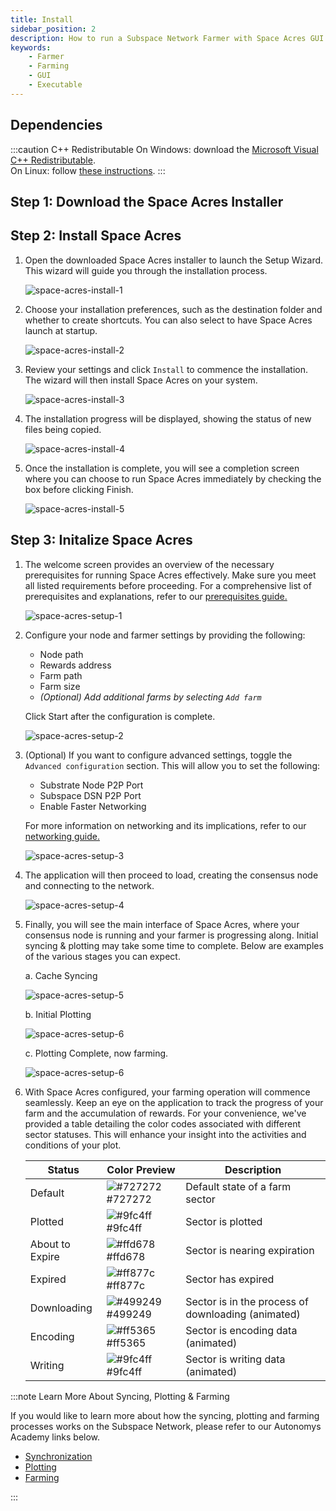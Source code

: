 ```yaml
---
title: Install
sidebar_position: 2
description: How to run a Subspace Network Farmer with Space Acres GUI Application
keywords:
    - Farmer
    - Farming
    - GUI
    - Executable
---
```



## Dependencies

:::caution C++ Redistributable
On Windows: download the [Microsoft Visual C++ Redistributable](https://learn.microsoft.com/en-us/cpp/windows/latest-supported-vc-redist?view=msvc-170).<br />
On Linux: follow [these instructions](https://learn.microsoft.com/en-us/cpp/linux/download-install-and-setup-the-linux-development-workload?view=msvc-170#linux-setup-ubuntu-on-wsl).
:::

## Step 1: Download the Space Acres Installer

<DownloadButtons />

## Step 2: Install Space Acres

1. Open the downloaded Space Acres installer to launch the Setup Wizard. This wizard will guide you through the installation process.
    
    ![space-acres-install-1](/img/doc-imgs/space-acres/space-acres-install-1.png) 

2. Choose your installation preferences, such as the destination folder and whether to create shortcuts. You can also select to have Space Acres launch at startup.

    ![space-acres-install-2](/img/doc-imgs/space-acres/space-acres-install-2.png)

3. Review your settings and click `Install` to commence the installation. The wizard will then install Space Acres on your system.

    ![space-acres-install-3](/img/doc-imgs/space-acres/space-acres-install-3.png)

4. The installation progress will be displayed, showing the status of new files being copied.

    ![space-acres-install-4](/img/doc-imgs/space-acres/space-acres-install-4.png)

5. Once the installation is complete, you will see a completion screen where you can choose to run Space Acres immediately by checking the box before clicking Finish.

    ![space-acres-install-5](/img/doc-imgs/space-acres/space-acres-install-5.png)

## Step 3: Initalize Space Acres

1. The welcome screen provides an overview of the necessary prerequisites for running Space Acres effectively. Make sure you meet all listed requirements before proceeding. For a comprehensive list of prerequisites and explanations, refer to our [prerequisites guide.](../prerequisites.mdx)  

    ![space-acres-setup-1](/img/doc-imgs/space-acres/space-acres-setup-1.png)

2. Configure your node and farmer settings by providing the following:
    - Node path 
    - Rewards address
    - Farm path
    - Farm size
    - *(Optional) Add additional farms by selecting `Add farm`*

    Click Start after the configuration is complete.

    ![space-acres-setup-2](/img/doc-imgs/space-acres/space-acres-setup-2.png)

3. (Optional) If you want to configure advanced settings, toggle the `Advanced configuration` section. This will allow you to set the following:
    - Substrate Node P2P Port
    - Subspace DSN P2P Port
    - Enable Faster Networking

    For more information on networking and its implications, refer to our [networking guide.](../additional-guides/network-info.md)

    ![space-acres-setup-3](/img/doc-imgs/space-acres/space-acres-setup-3.png)

4. The application will then proceed to load, creating the consensus node and connecting to the network.

    ![space-acres-setup-4](/img/doc-imgs/space-acres/space-acres-setup-4.png)

5. Finally, you will see the main interface of Space Acres, where your consensus node is running and your farmer is progressing along. Initial syncing & plotting may take some time to complete. Below are examples of the various stages you can expect. 

    a. Cache Syncing

    ![space-acres-setup-5](/img/doc-imgs/space-acres/space-acres-setup-5.png) 

    b. Initial Plotting

    ![space-acres-setup-6](/img/doc-imgs/space-acres/space-acres-setup-6.png)

    c. Plotting Complete, now farming.

    ![space-acres-setup-6](/img/doc-imgs/space-acres/space-acres-setup-7.png)

6. With Space Acres configured, your farming operation will commence seamlessly. Keep an eye on the application to track the progress of your farm and the accumulation of rewards. For your convenience, we've provided a table detailing the color codes associated with different sector statuses. This will enhance your insight into the activities and conditions of your plot.

    | Status            | Color Preview | Description                          |
    |-------------------|---------------|--------------------------------------|
    | Default           | ![#727272](https://via.placeholder.com/15/727272/000000?text=+) #727272 | Default state of a farm sector       |
    | Plotted           | ![#9fc4ff](https://via.placeholder.com/15/9fc4ff/000000?text=+) #9fc4ff | Sector is plotted                    |
    | About to Expire   | ![#ffd678](https://via.placeholder.com/15/ffd678/000000?text=+) #ffd678 | Sector is nearing expiration         |
    | Expired           | ![#ff877c](https://via.placeholder.com/15/ff877c/000000?text=+) #ff877c | Sector has expired                   |
    | Downloading       | ![#499249](https://via.placeholder.com/15/499249/000000?text=+) #499249 | Sector is in the process of downloading (animated) |
    | Encoding          | ![#ff5365](https://via.placeholder.com/15/ff5365/000000?text=+) #ff5365 | Sector is encoding data (animated)   |
    | Writing           | ![#9fc4ff](https://via.placeholder.com/15/9fc4ff/000000?text=+) #9fc4ff | Sector is writing data (animated)    |



:::note Learn More About Syncing, Plotting & Farming

If you would like to learn more about how the syncing, plotting and farming processes works on the Subspace Network, please refer to our Autonomys Academy links below.
- [Synchronization](https://academy.autonomys.net/subspace-protocol/network-architecture/networking-protocols#synchronization) <br />
- [Plotting](https://academy.autonomys.net/subspace-protocol/consensus/proof-of-archival-storage/plotting) <br />
- [Farming](https://academy.autonomys.net/subspace-protocol/consensus/proof-of-archival-storage/farming) <br />

:::